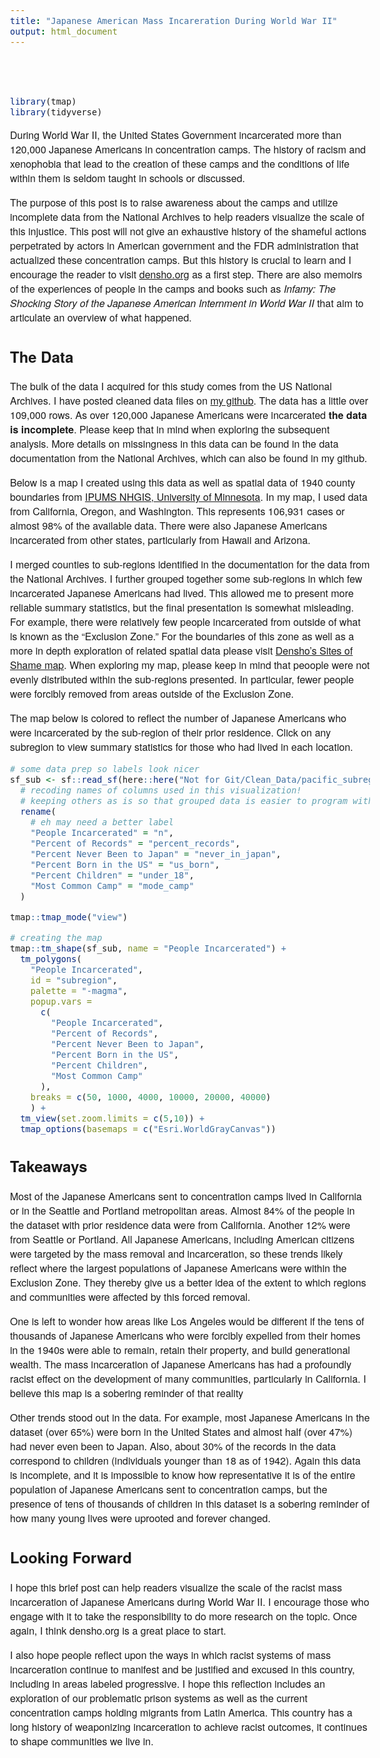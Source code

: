 ```yaml
---
title: "Japanese American Mass Incareration During World War II"
output: html_document
---
```


<style type="text/css">

h1 {
  text-align: center;
  font-weight: bold;
  font-family: 'Helvetica Neue';
}

h2 {
 font-family: 'Helvetica Neue';
}

body{
 font-family: 'Helvetica Neue';
 font-size: 16px;
}

</style>

<br>
<br>

```r
library(tmap)
library(tidyverse)
```

During World War II, the United States Government incarcerated more than 120,000 Japanese Americans in concentration camps. The history of racism and xenophobia that lead to the creation of these camps and the conditions of life within them is seldom taught in schools or discussed.

The purpose of this post is to raise awareness about the camps and utilize incomplete data from the National Archives to help readers visualize the scale of this injustice. This post will not give an exhaustive history of the shameful actions perpetrated by actors in American government and the FDR administration that actualized these concentration camps. But this history is crucial to learn and I encourage the reader to visit <a href="https://densho.org/">densho.org</a> as a first step. There are also memoirs of the experiences of people in the camps and books such as _Infamy: The Shocking Story of the Japanese American Internment in World War II_ that aim to articulate an overview of what happened.

## The Data

The bulk of the data I acquired for this study comes from the US National Archives. I have posted cleaned data files on <a href="https://github.com/wbannick">my github</a>. The data has a little over 109,000 rows. As over 120,000 Japanese Americans were incarcerated <b>the data is incomplete</b>. Please keep that in mind when exploring the subsequent analysis. More details on missingness in this data can be found in the data documentation from the National Archives, which can also be found in my github.

Below is a map I created using this data as well as spatial data of 1940 county boundaries from <a href="www.nhgis.org">IPUMS NHGIS, University of Minnesota</a>. In my map, I used data from California, Oregon, and Washington. This represents 106,931 cases or almost 98% of the available data. There were also Japanese Americans incarcerated from other states, particularly from Hawaii and Arizona.

I merged counties to sub-regions identified in the documentation for the data from the National Archives. I further grouped together some sub-regions in which few incarcerated Japanese Americans had lived. This allowed me to present more reliable summary statistics, but the final presentation is somewhat misleading. For example, there were relatively few people incarcerated from outside of what is known as the "Exclusion Zone." For the boundaries of this zone as well as a more in depth exploration of related spatial data please visit <a href="https://maps.densho.org/sitesofshame/">Densho's Sites of Shame map</a>. When exploring my map, please keep in mind that peoople were not evenly distributed within the sub-regions presented. In particular, fewer people were forcibly removed from areas outside of the Exclusion Zone.

The map below is colored to reflect the number of Japanese Americans who were incarcerated by the sub-region of their prior residence. Click on any subregion to view summary statistics for those who had lived in each location.


```r
# some data prep so labels look nicer
sf_sub <- sf::read_sf(here::here("Not for Git/Clean_Data/pacific_subregion.gpkg")) %>%
  # recoding names of columns used in this visualization!
  # keeping others as is so that grouped data is easier to program with
  rename(
    # eh may need a better label
    "People Incarcerated" = "n",
    "Percent of Records" = "percent_records",
    "Percent Never Been to Japan" = "never_in_japan",
    "Percent Born in the US" = "us_born",
    "Percent Children" = "under_18",
    "Most Common Camp" = "mode_camp"
  )

tmap::tmap_mode("view")

# creating the map
tmap::tm_shape(sf_sub, name = "People Incarcerated") + 
  tm_polygons(
    "People Incarcerated",
    id = "subregion",
    palette = "-magma",
    popup.vars = 
      c(
        "People Incarcerated",
        "Percent of Records",
        "Percent Never Been to Japan",
        "Percent Born in the US",
        "Percent Children",
        "Most Common Camp"
      ),
    breaks = c(50, 1000, 4000, 10000, 20000, 40000)
    ) +
  tm_view(set.zoom.limits = c(5,10)) +
  tmap_options(basemaps = c("Esri.WorldGrayCanvas")) 

```

## Takeaways

Most of the Japanese Americans sent to concentration camps lived in California or in the Seattle and Portland metropolitan areas. Almost 84% of the people in the dataset with prior residence data were from California. Another 12% were from Seattle or Portland. All Japanese Americans, including American citizens were targeted by the mass removal and incarceration, so these trends likely reflect where the largest populations of Japanese Americans were within the Exclusion Zone. They thereby give us a better idea of the extent to which regions and communities were affected by this forced removal. 

One is left to wonder how areas like Los Angeles would be different if the tens of thousands of Japanese Americans who were forcibly expelled from their homes in the 1940s were able to remain, retain their property, and build generational wealth. The mass incarceration of Japanese Americans has had a profoundly racist effect on the development of many communities, particularly in California. I believe this map is a sobering reminder of that reality

Other trends stood out in the data. For example, most Japanese Americans in the dataset (over 65%) were born in the United States and almost half (over 47%) had never even been to Japan. Also, about 30% of the records in the data correspond to children (individuals younger than 18 as of 1942). Again this data is incomplete, and it is impossible to know how representative it is of the entire population of Japanese Americans sent to concentration camps, but the presence of tens of thousands of children in this dataset is a sobering reminder of how many young lives were uprooted and forever changed.

## Looking Forward

I hope this brief post can help readers visualize the scale of the racist mass incarceration of Japanese Americans during World War II. I encourage those who engage with it to take the responsibility to do more research on the topic. Once again, I think densho.org is a great place to start.

I also hope people reflect upon the ways in which racist systems of mass incarceration continue to manifest and be justified and excused in this country, including in areas labeled progressive. I hope this reflection includes an exploration of our problematic prison systems as well as the current concentration camps holding migrants from Latin America. This country has a long history of weaponizing incarceration to achieve racist outcomes, it continues to shape communities we live in.
